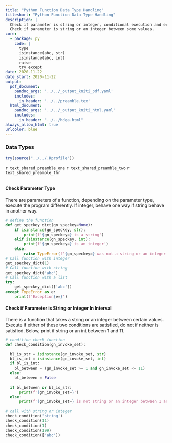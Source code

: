 ```yaml
---
title: "Python Function Data Type Handling"
titleshort: "Python Function Data Type Handling"
description: |
  Check if parameter is string or integer, conditional execution and exception handling.
  Check if parameter is string or an integer between some values. 
core:
  - package: py
    code: |
      type
      isinstance(abc, str)
      isinstance(abc, int)
      raise
      try except
date: 2020-11-22
date_start: 2020-11-22
output:
  pdf_document:
    pandoc_args: '../../_output_kniti_pdf.yaml'
    includes:
      in_header: '../../preamble.tex'
  html_document:
    pandoc_args: '../../_output_kniti_html.yaml'
    includes:
      in_header: "../../hdga.html"
always_allow_html: true
urlcolor: blue
---
```


### Data Types

```r
try(source("../../.Rprofile"))
```

`r text_shared_preamble_one`
`r text_shared_preamble_two`
`r text_shared_preamble_thr`

```python
```

#### Check Parameter Type

There are parameters of a function, depending on the parameter type, execute the program differently. If integer, behave one way if string behave in another way. 

```python
# define the function
def get_speckey_dict(gn_speckey=None):
    if isinstance(gn_speckey, str):
        print(f'{gn_speckey=} is a string')
    elif isinstance(gn_speckey, int):
        print(f'{gn_speckey=} is an integer')
    else:
        raise TypeError(f'{gn_speckey=} was not a string or an integer')
# Call function with integer
get_speckey_dict(1)
# Call function with string
get_speckey_dict('abc')
# Call function with a list
try: 
    get_speckey_dict(['abc'])
except TypeError as e: 
    print(f'Exception{e=}')
```

#### Check if Parameter is String or Integer In Interval

There is a function that takes a string or an integer between certain values. Execute if either of these two conditions are satisfied, do not if neither is satisfied. Below, print if string or an int between 1 and 11.

```python
# condition check function
def check_condition(gn_invoke_set):

  bl_is_str = isinstance(gn_invoke_set, str)
  bl_is_int = isinstance(gn_invoke_set, int)
  if bl_is_int:
    bl_between = (gn_invoke_set >= 1 and gn_invoke_set <= 11)
  else: 
    bl_between = False
    
  if bl_between or bl_is_str:
      print(f'{gn_invoke_set=}')
  else:
      print(f'{gn_invoke_set=} is not string or an integer between 1 and 11')
      
# call with string or integer
check_condition('string')
check_condition(11)
check_condition(1)
check_condition(199)
check_condition(['abc'])
```
